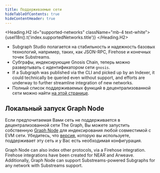 ```yaml
---
title: Поддерживаемые сети
hideTableOfContents: true
hideContentHeader: true
---
```




<Heading.H2 id="supported-networks" className="mb-4 text-white">
  {useI18n().t('index.supportedNetworks.title')}
</Heading.H2>

<NetworksTable networks={props.networks} />

- Subgraph Studio полагается на стабильность и надежность базовых технологий, например, таких, как JSON-RPC, Firehose и конечных точек Substreams.
- Субграфы, индексирующие Gnosis Chain, теперь можно развертывать с идентификатором сети `gnosis`.
- If a Subgraph was published via the CLI and picked up by an Indexer, it could technically be queried even without support, and efforts are underway to further streamline integration of new networks.
- Полный список поддерживаемых функций в децентрализованной сети можно найти [на этой странице](https://github.com/graphprotocol/indexer/blob/main/docs/feature-support-matrix.md).

## Локальный запуск Graph Node

Если предпочитаемая Вами сеть не поддерживается в децентрализованной сети The Graph, Вы можете запустить собственную [Graph Node](https://github.com/graphprotocol/graph-node) для индексирования любой совместимой с EVM сети. Убедитесь, что [версия](https://github.com/graphprotocol/graph-node/releases), которую вы используете, поддерживает эту сеть и у Вас есть необходимая конфигурация.

Graph Node can also index other protocols, via a Firehose integration. Firehose integrations have been created for NEAR and Arweave. Additionally, Graph Node can support Substreams-powered Subgraphs for any network with Substreams support.
